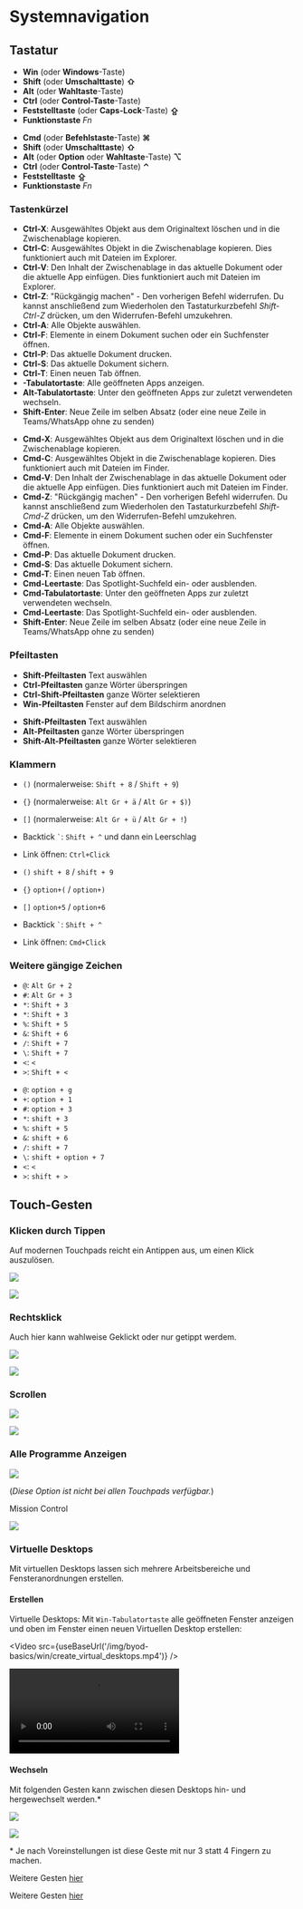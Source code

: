 
# Systemnavigation


## Tastatur

<OsTabs>
<TabItem value="win">

- **Win** (oder **Windows**-Taste) <FontAwesomeIcon icon={faWindows} />
- **Shift** (oder **Umschalttaste**) **⇧**
- **Alt** (oder **Wahltaste**-Taste)
- **Ctrl** (oder **Control-Taste**-Taste)
- **Feststelltaste** (oder **Caps-Lock**-Taste) **⇪**
- **Funktionstaste** _Fn_

</TabItem>
<TabItem value="mac">

- **Cmd** (oder **Befehlstaste**-Taste) **⌘**
- **Shift** (oder **Umschalttaste**) **⇧**
- **Alt** (oder **Option** oder **Wahltaste**-Taste) **⌥**
- **Ctrl** (oder **Control-Taste**-Taste) **⌃**
- **Feststelltaste** **⇪**
- **Funktionstaste** _Fn_

</TabItem>
</OsTabs>

### Tastenkürzel


<OsTabs>
<TabItem value="win">

- **Ctrl-X**: Ausgewähltes Objekt aus dem Originaltext löschen und in die Zwischenablage kopieren.
- **Ctrl-C**: Ausgewähltes Objekt in die Zwischenablage kopieren. Dies funktioniert auch mit Dateien im Explorer.
- **Ctrl-V**: Den Inhalt der Zwischenablage in das aktuelle Dokument oder die aktuelle App einfügen. Dies funktioniert auch mit Dateien im Explorer.
- **Ctrl-Z**: "Rückgängig machen" - Den vorherigen Befehl widerrufen. Du kannst anschließend zum Wiederholen den Tastaturkurzbefehl _Shift-Ctrl-Z_ drücken, um den Widerrufen-Befehl umzukehren.
- **Ctrl-A**: Alle Objekte auswählen.
- **Ctrl-F**: Elemente in einem Dokument suchen oder ein Suchfenster öffnen.
- **Ctrl-P**: Das aktuelle Dokument drucken.
- **Ctrl-S**: Das aktuelle Dokument sichern.
- **Ctrl-T**: Einen neuen Tab öffnen.
- <FontAwesomeIcon icon={faWindows} /><b>-Tabulatortaste</b>: Alle geöffneten Apps anzeigen.
- **Alt-Tabulatortaste**: Unter den geöffneten Apps zur zuletzt verwendeten wechseln.
- **Shift-Enter**: Neue Zeile im selben Absatz (oder eine neue Zeile in Teams/WhatsApp ohne zu senden)

</TabItem>
<TabItem value="mac">

- **Cmd-X**: Ausgewähltes Objekt aus dem Originaltext löschen und in die Zwischenablage kopieren.
- **Cmd-C**: Ausgewähltes Objekt in die Zwischenablage kopieren. Dies funktioniert auch mit Dateien im Finder.
- **Cmd-V**: Den Inhalt der Zwischenablage in das aktuelle Dokument oder die aktuelle App einfügen. Dies funktioniert auch mit Dateien im Finder.
- **Cmd-Z**: "Rückgängig machen" - Den vorherigen Befehl widerrufen. Du kannst anschließend zum Wiederholen den Tastaturkurzbefehl _Shift-Cmd-Z_ drücken, um den Widerrufen-Befehl umzukehren.
- **Cmd-A**: Alle Objekte auswählen.
- **Cmd-F**: Elemente in einem Dokument suchen oder ein Suchfenster öffnen.
- **Cmd-P**: Das aktuelle Dokument drucken.
- **Cmd-S**: Das aktuelle Dokument sichern.
- **Cmd-T**: Einen neuen Tab öffnen.
- **Cmd-Leertaste**: Das Spotlight-Suchfeld ein- oder ausblenden.
- **Cmd-Tabulatortaste**: Unter den geöffneten Apps zur zuletzt verwendeten wechseln.
- **Cmd-Leertaste**: Das Spotlight-Suchfeld ein- oder ausblenden.
- **Shift-Enter**: Neue Zeile im selben Absatz (oder eine neue Zeile in Teams/WhatsApp ohne zu senden)

</TabItem>
</OsTabs>

### Pfeiltasten


<OsTabs>
<TabItem value="win">

- **Shift-Pfeiltasten** Text auswählen
- **Ctrl-Pfeiltasten** ganze Wörter überspringen
- **Ctrl-Shift-Pfeiltasten** ganze Wörter selektieren
- **Win-Pfeiltasten** Fenster auf dem Bildschirm anordnen

</TabItem>
<TabItem value="mac">

- **Shift-Pfeiltasten** Text auswählen
- **Alt-Pfeiltasten** ganze Wörter überspringen
- **Shift-Alt-Pfeiltasten** ganze Wörter selektieren

</TabItem>
</OsTabs>

### Klammern


<OsTabs>
<TabItem value="win">

- `()` (normalerweise: `Shift + 8` / `Shift + 9`)
- `{}` (normalerweise: `Alt Gr + ä` / `Alt Gr + $)`)
- `[]` (normalerweise: `Alt Gr + ü` / `Alt Gr + !`)

- Backtick <code>\`</code>: `Shift + ^` und dann ein Leerschlag
- Link öffnen: `Ctrl+Click`

</TabItem>
<TabItem value="mac">

- `()` `shift + 8` / `shift + 9`
- `{}` `option+(` / `option+)`
- `[]` `option+5` / `option+6`

- Backtick <code>\`</code>: `Shift + ^`
- Link öffnen: `Cmd+Click`

</TabItem>
</OsTabs>

### Weitere gängige Zeichen


<OsTabs>
<TabItem value="win">

- `@`: `Alt Gr + 2`
- `#`: `Alt Gr + 3`
- `*`: `Shift + 3`
- `*`: `Shift + 3`
- `%`: `Shift + 5`
- `&`: `Shift + 6`
- `/`: `Shift + 7`
- `\`: `Shift + 7`
- `<`: `<`
- `>`: `Shift + <`

</TabItem>
<TabItem value="mac">

- `@`: `option + g`
- `+`: `option + 1`
- `#`: `option + 3`
- `*`: `shift + 3`
- `%`: `shift + 5`
- `&`: `shift + 6`
- `/`: `shift + 7`
- `\`: `shift + option + 7`
- `<`: `<`
- `>`: `shift + >`

</TabItem>
</OsTabs>

## Touch-Gesten

### Klicken durch Tippen

Auf modernen Touchpads reicht ein Antippen aus, um einen Klick auszulösen.

<OsTabs>
<TabItem value="win">

![](/img/byod-basics/win/klick.png)

</TabItem>
<TabItem value="mac">

![](/img/byod-basics/osx/klick.png)

</TabItem>
</OsTabs>

### Rechtsklick

Auch hier kann wahlweise Geklickt oder nur getippt werdem.

<OsTabs>
<TabItem value="win">

![](/img/byod-basics/win/rechtsklick.png)

</TabItem>
<TabItem value="mac">

![](/img/byod-basics/osx/rechtsklick.png)

</TabItem>
</OsTabs>

### Scrollen

<OsTabs>
<TabItem value="win">

![](/img/byod-basics/win/scrollen.png)

</TabItem>
<TabItem value="mac">

![](/img/byod-basics/osx/scrollen.png)

</TabItem>
</OsTabs>

### Alle Programme Anzeigen

<OsTabs>
<TabItem value="win">

![](/img/byod-basics/win/mission_control.png)

(*Diese Option ist nicht bei allen Touchpads verfügbar.*)

</TabItem>
<TabItem value="mac">

Mission Control

![](/img/byod-basics/osx/mission_control.png)

</TabItem>
</OsTabs>

### Virtuelle Desktops

Mit virtuellen Desktops lassen sich mehrere Arbeitsbereiche und Fensteranordnungen erstellen.

#### Erstellen

<OsTabs>
<TabItem value="win">

Virtuelle Desktops: Mit `Win-Tabulatortaste` alle geöffneten Fenster anzeigen und oben im Fenster einen neuen Virtuellen Desktop erstellen:


<Video src={useBaseUrl('/img/byod-basics/win/create_virtual_desktops.mp4')} />

</TabItem>
<TabItem value="mac">
<Video src={useBaseUrl('/img/byod-basics/osx/create_virtual_desktops.mp4')} />
</TabItem>
</OsTabs>

#### Wechseln

Mit folgenden Gesten kann zwischen diesen Desktops hin- und hergewechselt werden.\*

<OsTabs>
<TabItem value="win">

![](/img/byod-basics/win/change_virtual_desktops.png)

</TabItem>
<TabItem value="mac">

![](/img/byod-basics/osx/change_virtual_desktops.png)

</TabItem>
</OsTabs>

\* Je nach Voreinstellungen ist diese Geste mit nur 3 statt 4 Fingern zu machen.



<OsTabs>
<TabItem value="win">

Weitere Gesten [hier](https://support.microsoft.com/de-de/windows/touchpad-gesten-f%C3%BCr-windows-10-a9d28305-4818-a5df-4e2b-e5590f850741)

</TabItem>
<TabItem value="mac">

Weitere Gesten [hier](https://support.apple.com/de-ch/HT204895)

</TabItem>
</OsTabs>